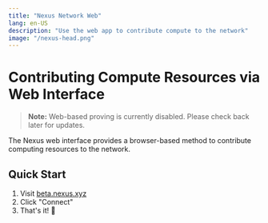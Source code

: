 ```yaml
---
title: "Nexus Network Web"
lang: en-US
description: "Use the web app to contribute compute to the network"
image: "/nexus-head.png"
---
```


# Contributing Compute Resources via Web Interface

> **Note:** Web-based proving is currently disabled. Please check back later for updates.

The Nexus web interface provides a browser-based method to contribute computing resources to the network. 

## Quick Start

1. Visit [beta.nexus.xyz](https://beta.nexus.xyz/)
2. Click "Connect"
3. That's it! 🚀
